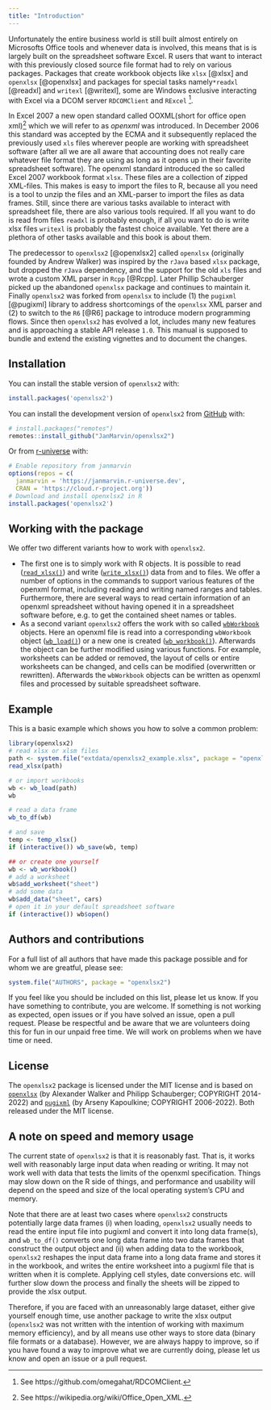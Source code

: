 ```yaml
---
title: "Introduction"
---
```


Unfortunately the entire business world is still built almost entirely on Microsofts Office tools and whenever data is involved, this means that is is largely built on the spreadsheet software Excel. R users that want to interact with this previously closed source file format had to rely on various packages. Packages that create workbook objects like `xlsx` [@xlsx] and `openxlsx` [@openxlsx] and packages for special tasks namely`*readxl` [@readxl] and `writexl` [@writexl], some are Windows exclusive interacting with Excel via a DCOM server `RDCOMClient` and `RExcel` [^01_introduction-1].

[^01_introduction-1]: See https://github.com/omegahat/RDCOMClient.

In Excel 2007 a new open standard called OOXML(short for office open xml)[^01_introduction-2] which we will refer to as *openxml* was introduced. In December 2006 this standard was accepted by the ECMA and it subsequently replaced the previously used `xls` files wherever people are working with spreadsheet software (after all we are all aware that accounting does not really care whatever file format they are using as long as it opens up in their favorite spreadsheet software). The openxml standard introduced the so called Excel 2007 workbook format `xlsx`. These files are a collection of zipped XML-files. This makes is easy to import the files to R, because all you need is a tool to unzip the files and an XML-parser to import the files as data frames. Still, since there are various tasks available to interact with spreadsheet file, there are also various tools required. If all you want to do is read from files `readxl` is probably enough, if all you want to do is write xlsx files `writexl` is probably the fastest choice available. Yet there are a plethora of other tasks available and this book is about them.

[^01_introduction-2]: See https://wikipedia.org/wiki/Office_Open_XML.

The predecessor to `openxlsx2` [@openxlsx2] called `openxlsx` (originally founded by Andrew Walker) was inspired by the `rJava` based `xlsx` package, but dropped the `rJava` dependency, and the support for the old `xls` files and wrote a custom XML parser in `Rcpp` [@Rcpp]. Later Phillip Schauberger picked up the abandoned `openxlsx` package and continues to maintain it. Finally `openxlsx2` was forked from `openxlsx` to include (1) the `pugixml` [@pugixml] library to address shortcomings of the `openxlsx` XML parser and (2) to switch to the `R6` [@R6] package to introduce modern programming flows. Since then `openxlsx2` has evolved a lot, includes many new features and is approaching a stable API release `1.0`. This manual is supposed to bundle and extend the existing vignettes and to document the changes.

## Installation

You can install the stable version of `openxlsx2` with:

``` r
install.packages('openxlsx2')
```

You can install the development version of `openxlsx2` from [GitHub](https://github.com/) with:

``` r
# install.packages("remotes")
remotes::install_github("JanMarvin/openxlsx2")
```

Or from [r-universe](https://r-universe.dev/) with:
```R
# Enable repository from janmarvin
options(repos = c(
  janmarvin = 'https://janmarvin.r-universe.dev',
  CRAN = 'https://cloud.r-project.org'))
# Download and install openxlsx2 in R
install.packages('openxlsx2')
```

## Working with the package

We offer two different variants how to work with `openxlsx2`.

* The first one is to simply work with R objects. It is possible to read ([`read_xlsx()`](https://janmarvin.github.io/openxlsx2/reference/read_xlsx.html)) and write ([`write_xlsx()`](https://janmarvin.github.io/openxlsx2/reference/write_xlsx.html)) data from and to files. We offer a number of options in the commands to support various features of the openxml format, including reading and writing named ranges and tables. Furthermore, there are several ways to read certain information of an openxml spreadsheet without having opened it in a spreadsheet software before, e.g. to get the contained sheet names or tables.
* As a second variant `openxlsx2` offers the work with so called [`wbWorkbook`](https://janmarvin.github.io/openxlsx2/reference/wbWorkbook.html) objects. Here an openxml file is read into a corresponding `wbWorkbook` object ([`wb_load()`](https://janmarvin.github.io/openxlsx2/reference/wb_load.html)) or a new one is created ([`wb_workbook()`](https://janmarvin.github.io/openxlsx2/reference/wb_workbook.html)). Afterwards the object can be further modified using various functions. For example, worksheets can be added or removed, the layout of cells or entire worksheets can be changed, and cells can be modified (overwritten or rewritten). Afterwards the `wbWorkbook` objects can be written as openxml files and processed by suitable spreadsheet software.


## Example

This is a basic example which shows you how to solve a common problem:

```r
library(openxlsx2)
# read xlsx or xlsm files
path <- system.file("extdata/openxlsx2_example.xlsx", package = "openxlsx2")
read_xlsx(path)

# or import workbooks
wb <- wb_load(path)
wb

# read a data frame
wb_to_df(wb)

# and save
temp <- temp_xlsx()
if (interactive()) wb_save(wb, temp)

## or create one yourself
wb <- wb_workbook()
# add a worksheet
wb$add_worksheet("sheet")
# add some data
wb$add_data("sheet", cars)
# open it in your default spreadsheet software
if (interactive()) wb$open()
```

## Authors and contributions

For a full list of all authors that have made this package possible and for whom we are greatful, please see:

```r
system.file("AUTHORS", package = "openxlsx2")
```

If you feel like you should be included on this list, please let us know.
If you have something to contribute, you are welcome.
If something is not working as expected, open issues or if you have solved an issue, open a pull request.
Please be respectful and be aware that we are volunteers doing this for fun in our unpaid free time.
We will work on problems when we have time or need.


## License

The `openxlsx2` package is licensed under the MIT license and is based on [`openxlsx`](https://github.com/ycphs/openxlsx) (by Alexander Walker and Philipp Schauberger; COPYRIGHT 2014-2022) and [`pugixml`](https://github.com/zeux/pugixml) (by Arseny Kapoulkine; COPYRIGHT 2006-2022). Both released under the MIT license.


## A note on speed and memory usage

The current state of `openxlsx2` is that it is reasonably fast. That is, it works well with reasonably large input data when reading or writing. It may not work well with data that tests the limits of the openxml specification. Things may slow down on the R side of things, and performance and usability will depend on the speed and size of the local operating system's CPU and memory.

Note that there are at least two cases where `openxlsx2` constructs potentially large data frames (i) when loading, `openxlsx2` usually needs to read the entire input file into pugixml and convert it into long data frame(s), and `wb_to_df()` converts one long data frame into two data frames that construct the output object and (ii) when adding data to the workbook, `openxlsx2` reshapes the input data frame into a long data frame and stores it in the workbook, and writes the entire worksheet into a pugixml file that is written when it is complete. Applying cell styles, date conversions etc. will further slow down the process and finally the sheets will be zipped to provide the xlsx output.

Therefore, if you are faced with an unreasonably large dataset, either give yourself enough time, use another package to write the xlsx output (`openxlsx2` was not written with the intention of working with maximum memory efficiency), and by all means use other ways to store data (binary file formats or a database). However, we are always happy to improve, so if you have found a way to improve what we are currently doing, please let us know and open an issue or a pull request.
